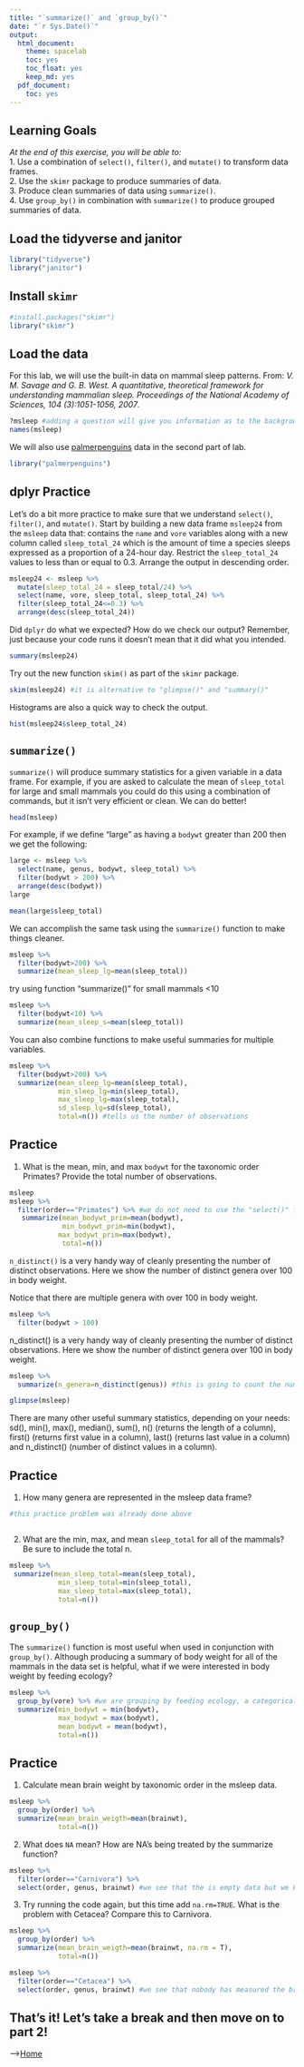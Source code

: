 ```yaml
---
title: "`summarize()` and `group_by()`"
date: "`r Sys.Date()`"
output:
  html_document: 
    theme: spacelab
    toc: yes
    toc_float: yes
    keep_md: yes
  pdf_document:
    toc: yes
---
```


## Learning Goals
*At the end of this exercise, you will be able to:*    
1. Use a combination of `select()`, `filter()`, and `mutate()` to transform data frames.  
2. Use the `skimr` package to produce summaries of data.  
3. Produce clean summaries of data using `summarize()`.  
4. Use `group_by()` in combination with `summarize()` to produce grouped summaries of data.  

## Load the tidyverse and janitor
```r
library("tidyverse")
library("janitor")
```

## Install `skimr`
```r
#install.packages("skimr")
library("skimr")
```

## Load the data
For this lab, we will use the built-in data on mammal sleep patterns. From: _V. M. Savage and G. B. West. A quantitative, theoretical framework for understanding mammalian sleep. Proceedings of the National Academy of Sciences, 104 (3):1051-1056, 2007_.
```r
?msleep #adding a question will give you information as to the background on the data set, it is a built in data set, we do not normally use built in data sets so the queston mark will not always be useful  
names(msleep)
```

We will also use [palmerpenguins](https://allisonhorst.github.io/palmerpenguins/articles/intro.html) data in the second part of lab.
```r
library("palmerpenguins")
```

## dplyr Practice
Let's do a bit more practice to make sure that we understand `select()`, `filter()`, and `mutate()`. Start by building a new data frame `msleep24` from the `msleep` data that: contains the `name` and `vore` variables along with a new column called `sleep_total_24` which is the amount of time a species sleeps expressed as a proportion of a 24-hour day. Restrict the `sleep_total_24` values to less than or equal to 0.3. Arrange the output in descending order.  
```r
msleep24 <- msleep %>% 
  mutate(sleep_total_24 = sleep_total/24) %>% 
  select(name, vore, sleep_total, sleep_total_24) %>% 
  filter(sleep_total_24<=0.3) %>% 
  arrange(desc(sleep_total_24))
```

Did `dplyr` do what we expected? How do we check our output? Remember, just because your code runs it doesn't mean that it did what you intended.
```r
summary(msleep24)
```

Try out the new function `skim()` as part of the `skimr` package.
```r
skim(msleep24) #it is alternative to "glimpse()" and "summary()"
```

Histograms are also a quick way to check the output.
```r
hist(msleep24$sleep_total_24) 
```

## `summarize()`
`summarize()` will produce summary statistics for a given variable in a data frame. For example, if you are asked to calculate the mean of `sleep_total` for large and small mammals you could do this using a combination of commands, but it isn't very efficient or clean. We can do better!  
```r
head(msleep)
```

For example, if we define "large" as having a `bodywt` greater than 200 then we get the following:
```r
large <- msleep %>% 
  select(name, genus, bodywt, sleep_total) %>% 
  filter(bodywt > 200) %>% 
  arrange(desc(bodywt))
large
```

```r
mean(large$sleep_total)
```

We can accomplish the same task using the `summarize()` function to make things cleaner.
```r
msleep %>% 
  filter(bodywt>200) %>% 
  summarize(mean_sleep_lg=mean(sleep_total))
```
try using function "summarize()" for small mammals <10 
```r
msleep %>% 
  filter(bodywt<10) %>% 
  summarize(mean_sleep_s=mean(sleep_total))
```

You can also combine functions to make useful summaries for multiple variables.
```r
msleep %>% 
  filter(bodywt>200) %>% 
  summarize(mean_sleep_lg=mean(sleep_total),
            min_sleep_lg=min(sleep_total),
            max_sleep_lg=max(sleep_total),
            sd_sleep_lg=sd(sleep_total),
            total=n()) #tells us the number of observations 
```

## Practice
1. What is the mean, min, and max `bodywt` for the taxonomic order Primates? Provide the total number of observations.
```r
msleep
msleep %>% 
  filter(order=="Primates") %>% #we do not need to use the "select()" function, you just need to know where to find the variable you need
   summarize(mean_bodywt_prim=mean(bodywt),
             min_bodywt_prim=min(bodywt),
            max_bodywt_prim=max(bodywt),
             total=n())
```

`n_distinct()` is a very handy way of cleanly presenting the number of distinct observations. Here we show the number of distinct genera over 100 in body weight.  

Notice that there are multiple genera with over 100 in body weight.
```r
msleep %>% 
  filter(bodywt > 100)
```

n_distinct() is a very handy way of cleanly presenting the number of distinct observations. Here we show the number of distinct genera over 100 in body weight.
```r
msleep %>% 
  summarize(n_genera=n_distinct(genus)) #this is going to count the number of genera in msleep
```

```r
glimpse(msleep)
```

There are many other useful summary statistics, depending on your needs: sd(), min(), max(), median(), sum(), n() (returns the length of a column), first() (returns first value in a column), last() (returns last value in a column) and n_distinct() (number of distinct values in a column).

## Practice
1. How many genera are represented in the msleep data frame?
```r
#this practice problem was already done above
```

```r

```

2. What are the min, max, and mean `sleep_total` for all of the mammals? Be sure to include the total n.
```r
msleep %>% 
 summarize(mean_sleep_total=mean(sleep_total),
            min_sleep_total=min(sleep_total),
            max_sleep_total=max(sleep_total),
            total=n())
```

## `group_by()`
The `summarize()` function is most useful when used in conjunction with `group_by()`. Although producing a summary of body weight for all of the mammals in the data set is helpful, what if we were interested in body weight by feeding ecology?
```r
msleep %>%
  group_by(vore) %>% #we are grouping by feeding ecology, a categorical variable before doing the summary
  summarize(min_bodywt = min(bodywt),
            max_bodywt = max(bodywt),
            mean_bodywt = mean(bodywt),
            total=n())
```

## Practice
1. Calculate mean brain weight by taxonomic order in the msleep data.
```r
msleep %>% 
  group_by(order) %>% 
  summarize(mean_brain_weigth=mean(brainwt),
            total=n())
```

2. What does `NA` mean? How are NA's being treated by the summarize function?
```r
msleep %>% 
  filter(order=="Carnivora") %>% 
  select(order, genus, brainwt) #we see that the is empty data but we know that with just one NA it can mess up the data
```

3. Try running the code again, but this time add `na.rm=TRUE`. What is the problem with Cetacea? Compare this to Carnivora. 
```r
msleep %>% 
  group_by(order) %>% 
  summarize(mean_brain_weigth=mean(brainwt, na.rm = T),
            total=n())
```

```r
msleep %>% 
  filter(order=="Cetacea") %>% 
  select(order, genus, brainwt) #we see that nobody has measured the brain weight of whales
```

## That's it! Let's take a break and then move on to part 2! 

-->[Home](https://jmledford3115.github.io/datascibiol/)  